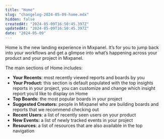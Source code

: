 ```yaml
---
title: "Home"
slug: "changelog-2024-05-09-home.mdx"
hidden: false
createdAt: "2024-05-09T16:50:45.397Z"
updatedAt: "2024-05-09T16:50:45.397Z"
date: "2024-05-09"
---
```


Home is the new landing experience in Mixpanel. It’s for you to jump back into your workflows and get a glimpse into what’s happening across your product and your project in Mixpanel.

The main sections of Home includes:

- **Your Recents**: most recently viewed reports and boards by you
- **Your Product:** this section is default populated with the top insights reports in your project, you can customize and change which insight report you’d like to display on Home
- **Top Boards:** the most popular boards in your project
- **Suggested Creators:** people in Mixpanel who are building boards and reports that we recommend checking out
- **Recent Users**: a list of recently seen users on your product
- **New Events:** a list of newly tracked events in your project
- **Resources**: a list of resources that are also available in the top navigation
